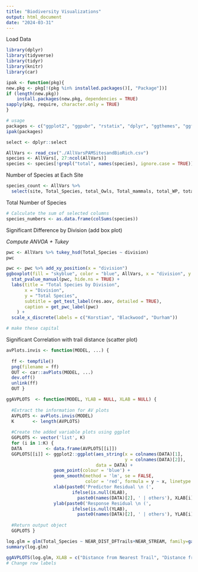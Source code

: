 ```yaml
---
title: "Biodiversity Visualizations"
output: html_document
date: "2024-03-31"
---
```


Load Data

```r
library(dplyr)
library(tidyverse)
library(tidyr)
library(knitr)
library(car)

ipak <- function(pkg){
new.pkg <- pkg[!(pkg %in% installed.packages()[, "Package"])]
if (length(new.pkg)) 
    install.packages(new.pkg, dependencies = TRUE)
sapply(pkg, require, character.only = TRUE)
}

# usage
packages <- c("ggplot2", "ggpubr", "rstatix", "dplyr", "ggthemes", "ggformula", "ggpmisc", "GGally", "arm", "ggstatsplot", "readr")
ipak(packages)

select <- dplyr::select

AllVars <- read_csv("./AllVarsPAMSitesandBioRich.csv")
species <- AllVars[, 27:ncol(AllVars)]
species <- species[!grepl("total", names(species), ignore.case = TRUE)]
```

Number of Species at Each Site

```r
species_count <- AllVars %>%
  select(site, Total_Species, total_Owls, Total_mammals, total_WP, total_frogs)
```

Total Number of Species

```r
# Calculate the sum of selected columns
species_numbers <- as.data.frame(colSums(species))
```

Significant Difference by Division (add box plot)

*Compute ANVOA + Tukey*

```r
pwc <- AllVars %>% tukey_hsd(Total_Species ~ division) 
pwc

pwc <- pwc %>% add_xy_position(x = "division")
ggboxplot(fill = "skyblue", color = "blue", AllVars, x = "division", y = "Total_Species") +
  stat_pvalue_manual(pwc, hide.ns = TRUE) +
  labs(title = "Total Species by Division",
       x = "Division",
       y = "Total Species",
       subtitle = get_test_label(res.aov, detailed = TRUE),
       caption = get_pwc_label(pwc)
    ) +
  scale_x_discrete(labels = c("Korstian", "Blackwood", "Durham"))

# make these capital
```

Significant Correlation with trail distance (scatter plot)

```r
avPlots.invis <- function(MODEL, ...) {
  
  ff <- tempfile()
  png(filename = ff)
  OUT <- car::avPlots(MODEL, ...)
  dev.off()
  unlink(ff)
  OUT }

ggAVPLOTS  <- function(MODEL, YLAB = NULL, XLAB = NULL) {
  
  #Extract the information for AV plots
  AVPLOTS <- avPlots.invis(MODEL)
  K       <- length(AVPLOTS)
  
  #Create the added variable plots using ggplot
  GGPLOTS <- vector('list', K)
  for (i in 1:K) {
  DATA         <- data.frame(AVPLOTS[[i]])
  GGPLOTS[[i]] <- ggplot2::ggplot(aes_string(x = colnames(DATA)[1], 
                                             y = colnames(DATA)[2]), 
                                  data = DATA) +
                  geom_point(colour = 'blue') + 
                  geom_smooth(method = 'lm', se = FALSE, 
                              color = 'red', formula = y ~ x, linetype = 'dashed') +
                  xlab(paste0('Predictor Residual \n (', 
                         ifelse(is.null(XLAB), 
                           paste0(names(DATA)[2], ' | others'), XLAB[i]), ')')) +
                  ylab(paste0('Response Residual \n (',
                         ifelse(is.null(YLAB), 
                           paste0(names(DATA)[2], ' | others'), YLAB[i]), ')')) }
  
  #Return output object
  GGPLOTS }

log.glm = glm(Total_Species ~ NEAR_DIST_DFTrails+NEAR_STREAM, family=gaussian(link="log"), data=AllVars)
summary(log.glm)

ggAVPLOTS(log.glm, XLAB = c("Distance from Nearest Trail", "Distance from Nearest Stream"), YLAB = c("Species Count", "Species Count"))
# Change row labels
```
